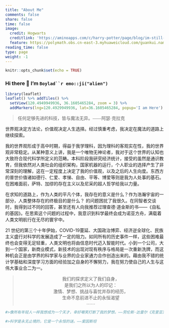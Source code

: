 ```yaml
---
title: "About Me"
comments: false
share: false
time: false
image:
  credit: Hogwarts
  creditlink: 'https://aminoapps.com/c/harry-potter/page/blog/im-still-waiting-my-hogwarts-letter/8eTm_uaegxeXJrbVW0P1qEbj1DvqL'
  feature: https://polymath.obs.cn-east-3.myhuaweicloud.com/guankui.name/about_Hogwarts_BG.png
reading_time: false
type: page
weight: -1
---
```



```r
knitr::opts_chunk$set(echo = TRUE)
```


### Hi there 👋  I'm `Boylad``r emo::ji("alien")`

```r
library(leaflet)
leaflet() %>% addTiles() %>%
  setView(120.4949949936, 36.1605465284, zoom = 3) %>%
  addMarkers(lng=120.4929949936, lat=36.1605465284, popup='I am Here')
```

<blockquote>
<p style="font-family:KaiTi;font-style:normal">任何足够先进的科技，皆与魔法无异。——阿瑟·克拉克</p>
</blockquote>


世界观决定方法论，价值观决定人生选择。经过慎重考虑，我决定在魔法的道路上继续探索。

我的世界观形成于高中时期，得益于我学理科，因为理科的客观实在性，我的世界观非常稳定。从某种意义上讲，我是一个唯物无神论者，我对于这个世界的认知也大致符合现代科学所定义的范畴。本科阶段我研究经济统计，接受的虽然是通识教育，但我依然对人类社会的组织架构，国家机器的运行，个人职业的选择产生了非常深刻的理解，这在一定程度上决定了我的价值观，以及之后的人生向度。东西方的普世价值诸如德行、仁爱、孝悌、自由、平等、博爱等则是我为人处事的基石。在困难面前，萨特、加缪的存在主义以及尼采的超人哲学给我以力量。

在求知的道路上，<span style="font-family:KaiTi;font-style:normal">作为人类的平凡个体，我存在的意义是什么？作为浩瀚宇宙的一部分，人类整体存在的终极目的是什么？</span>
的问题困扰了我很久。在同智者交谈时，我得到过不同的回答，甚至还有人向我推荐过理查德·道金斯的书——《自私的基因》。在思索这个问题的过程中，我意识到科学最终会成为诺亚方舟，满载着人类文明航行在无尽的寰宇中。 

21 世纪的第三个十年伊始，COVID-19蔓延、大国政治博弈、经济逆全球化、民族主义盛行对科学的发展造成了一定的阻力。如同所有的历史事件一样，这些困难最终也会变得无足轻重，人类文明也将由信息时代迈入智能时代。小到一个公司，大到一个国家，新商业模式，新技术的出现对现有秩序与格局是一次重新洗牌，而这种机会正是由学界的科学家与业界的企业家通力合作创造出来的。藉由我不错的统计学基础和深度学习方面的经验加之自身的不懈努力，我在努力使自己的人生与这伟大事业合二为一。

<blockquote>
<center>
<p style="font-family:KaiTi;font-style:normal">
我们的探求定义了我们自身，<br/>是我们之所以为人的印记：<br/>激情、梦想、挑战与喜忧并存的经历，<br/>生命不息前进不止的永恒渴望<br/>......<br/></center>
</blockquote>

```r
#>像所有年轻人一样我想成为一个天才，幸好嘲笑打断了我的梦想。——劳伦斯·达雷尔《克里亚》

#>科学是永无止境的，它是一个永恒的谜。——爱因斯坦
```
